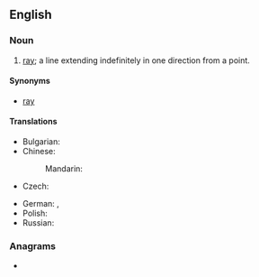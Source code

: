 ==English==
{{wikipedia|Line (mathematics)}}

===Noun===
{{en-noun}}

# {{lb|en|geometry}} [[ray]]; a line extending indefinitely in one direction from a point.

====Synonyms====
* [[ray]]

====Translations====
{{trans-top|ray}}
* Bulgarian: {{t+|bg|лъч|m}}
* Chinese:
*: Mandarin: {{t+|cmn|射线}}
* Czech: {{t|cs|polopřímka|f}}
{{trans-mid}}
* German: {{t+|de|Strahl|m}}, {{t+|de|Halbgerade|f}}
* Polish: {{t|pl|półprosta|f}}
* Russian: {{t+|ru|луч|m}}
{{trans-bottom}}

===Anagrams===
* {{anagrams|en|fellahin}}